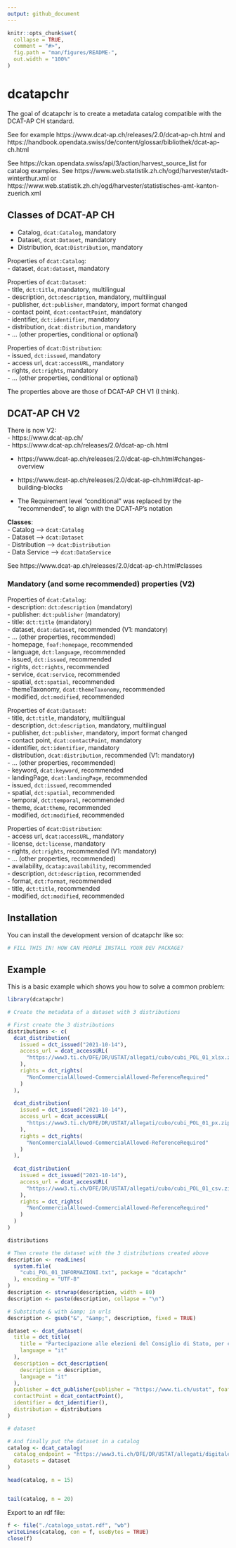 ```yaml
---
output: github_document
---
```


<!-- README.md is generated from README.Rmd. Please edit that file -->

```r
knitr::opts_chunk$set(
  collapse = TRUE,
  comment = "#>",
  fig.path = "man/figures/README-",
  out.width = "100%"
)
```

# dcatapchr


The goal of dcatapchr is to create a metadata catalog compatible with the 
DCAT-AP CH standard.

See for example https://www.dcat-ap.ch/releases/2.0/dcat-ap-ch.html and https://handbook.opendata.swiss/de/content/glossar/bibliothek/dcat-ap-ch.html  

See https://ckan.opendata.swiss/api/3/action/harvest_source_list for catalog examples. See https://www.web.statistik.zh.ch/ogd/harvester/stadt-winterthur.xml or https://www.web.statistik.zh.ch/ogd/harvester/statistisches-amt-kanton-zuerich.xml  




## Classes of DCAT-AP CH

- Catalog, `dcat:Catalog`, mandatory  
- Dataset, `dcat:Dataset`, mandatory  
- Distribution, `dcat:Distribution`, mandatory  

Properties of `dcat:Catalog`:  
- dataset, `dcat:dataset`, mandatory  


Properties of `dcat:Dataset`:  
- title, `dct:title`, mandatory, multilingual  
- description, `dct:description`, mandatory, multilingual  
- publisher, `dct:publisher`, mandatory, import format changed  
- contact point, `dcat:contactPoint`, mandatory  
- identifier, `dct:identifier`, mandatory  
- distribution, `dcat:distribution`, mandatory  
- ... (other properties, conditional or optional)  



Properties of `dcat:Distribution`:  
- issued, `dct:issued`, mandatory  
- access url, `dcat:accessURL`, mandatory  
- rights, `dct:rights`, mandatory  
- ... (other properties, conditional or optional)  


The properties above are those of DCAT-AP CH V1 (I think).  


## DCAT-AP CH V2

There is now V2:  
- https://www.dcat-ap.ch/  
- https://www.dcat-ap.ch/releases/2.0/dcat-ap-ch.html  

- https://www.dcat-ap.ch/releases/2.0/dcat-ap-ch.html#changes-overview  
- https://www.dcat-ap.ch/releases/2.0/dcat-ap-ch.html#dcat-ap-building-blocks  

- The Requirement level "conditional" was replaced by the "recommended", to align with the DCAT-AP's notation  

**Classes**:  
- Catalog --> `dcat:Catalog`  
- Dataset --> `dcat:Dataset`  
- Distribution --> `dcat:Distribution`  
- Data Service --> `dcat:DataService`  

See https://www.dcat-ap.ch/releases/2.0/dcat-ap-ch.html#classes  

### Mandatory (and some recommended) properties (V2)

Properties of `dcat:Catalog`:  
- description: `dct:description` (mandatory)  
- publisher: `dct:publisher` (mandatory)  
- title: `dct:title` (mandatory)  
- dataset, `dcat:dataset`, recommended (V1: mandatory)  
- ... (other properties, recommended)  
- homepage, `foaf:homepage`, recommended  
- language, `dct:language`, recommended  
- issued, `dct:issued`, recommended  
- rights, `dct:rights`, recommended  
- service, `dcat:service`, recommended  
- spatial, `dct:spatial`, recommended  
- themeTaxonomy, `dcat:themeTaxonomy`, recommended  
- modified, `dct:modified`, recommended  




Properties of `dcat:Dataset`:  
- title, `dct:title`, mandatory, multilingual  
- description, `dct:description`, mandatory, multilingual  
- publisher, `dct:publisher`, mandatory, import format changed  
- contact point, `dcat:contactPoint`, mandatory  
- identifier, `dct:identifier`, mandatory  
- distribution, `dcat:distribution`, recommended (V1: mandatory)  
- ... (other properties, recommended)  
- keyword, `dcat:keyword`, recommended  
- landingPage, `dcat:landingPage`, recommended  
- issued, `dct:issued`, recommended  
- spatial, `dct:spatial`, recommended  
- temporal, `dct:temporal`, recommended  
- theme, `dcat:theme`, recommended  
- modified, `dct:modified`, recommended  



Properties of `dcat:Distribution`:  
- access url, `dcat:accessURL`, mandatory  
- license, `dct:license`, mandatory  
- rights, `dct:rights`, recommended (V1: mandatory)  
- ... (other properties, recommended)  
- availability, `dcatap:availability`, recommended  
- description, `dct:description`, recommended  
- format, `dct:format`, recommended  
- title, `dct:title`, recommended  
- modified, `dct:modified`, recommended  



## Installation

You can install the development version of dcatapchr like so:

``` r
# FILL THIS IN! HOW CAN PEOPLE INSTALL YOUR DEV PACKAGE?
```

## Example

This is a basic example which shows you how to solve a common problem:

```r
library(dcatapchr)

# Create the metadata of a dataset with 3 distributions

# First create the 3 distributions
distributions <- c(
  dcat_distribution(
    issued = dct_issued("2021-10-14"), 
    access_url = dcat_accessURL(
      "https://www3.ti.ch/DFE/DR/USTAT/allegati/cubo/cubi_POL_01_xlsx.zip"
    ), 
    rights = dct_rights(
      "NonCommercialAllowed-CommercialAllowed-ReferenceRequired"
    )
  ),
  
  dcat_distribution(
    issued = dct_issued("2021-10-14"), 
    access_url = dcat_accessURL(
      "https://www3.ti.ch/DFE/DR/USTAT/allegati/cubo/cubi_POL_01_px.zip"
    ), 
    rights = dct_rights(
      "NonCommercialAllowed-CommercialAllowed-ReferenceRequired"
    )
  ),
  
  dcat_distribution(
    issued = dct_issued("2021-10-14"), 
    access_url = dcat_accessURL(
      "https://www3.ti.ch/DFE/DR/USTAT/allegati/cubo/cubi_POL_01_csv.zip"
    ), 
    rights = dct_rights(
      "NonCommercialAllowed-CommercialAllowed-ReferenceRequired"
    )
  )
)

distributions

# Then create the dataset with the 3 distributions created above
description <- readLines(
  system.file(
    "cubi_POL_01_INFORMAZIONI.txt", package = "dcatapchr"
  ), encoding = "UTF-8"
)
description <- strwrap(description, width = 80)
description <- paste(description, collapse = "\n")

# Substitute & with &amp; in urls
description <- gsub("&", "&amp;", description, fixed = TRUE)

dataset <- dcat_dataset(
  title = dct_title(
    title = "Partecipazione alle elezioni del Consiglio di Stato, per comune, in Ticino, dal 1921 al 2011", 
    language = "it"
  ), 
  description = dct_description(
    description = description, 
    language = "it"
  ), 
  publisher = dct_publisher(publisher = "https://www.ti.ch/ustat", foaf_name = "Ustat"), 
  contactPoint = dcat_contactPoint(), 
  identifier = dct_identifier(),
  distribution = distributions
)

# dataset

# And finally put the dataset in a catalog
catalog <- dcat_catalog(
  catalog_endpoint = "https://www3.ti.ch/DFE/DR/USTAT/allegati/digitale/catalogo_ustat.rdf", 
  datasets = dataset
)

head(catalog, n = 15)


tail(catalog, n = 20)
```

Export to an rdf file:
```r
f <- file("./catalogo_ustat.rdf", "wb")
writeLines(catalog, con = f, useBytes = TRUE)
close(f)
```

